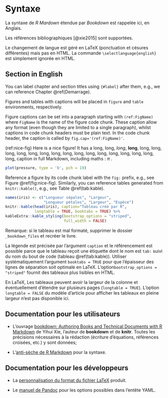 # Syntaxe

La syntaxe de _R Mardown_ étendue par _Bookdown_ est rappelée ici, en Anglais.

Les références bibliographiques [@xie2015] sont supportées.

Le changement de langue est géré en LaTeX (ponctuation et césures différentes) mais pas en HTML.
La commande `\selectlanguage{english}` est simplement ignorée en HTML.

\selectlanguage{english}

## Section in English

You can label chapter and section titles using `{#label}` after them, e.g., we can reference Chapter \@ref(Demarrage).

Figures and tables with captions will be placed in `figure` and `table` environments, respectively.

Figure captions can be set into a paragraph starting with `(ref:FigName)` where `FigName` is the name of the figure code chunk.
These caption allow any format (even though they are limited to a single paragraph), whilst captions in code chunk headers must be plain text.
In the code chunk header, the caption is called by `fig.cap='(ref:FigName)'`.

(ref:nice-fig) Here is a nice figure! It has a long, long, *long*, **long**, long, long, long, long, long, long, long, long, long, long, long, long, long, long, long, long, caption in full Markdown, including maths : $\pi$ .
```r
plot(pressure, type = 'b', pch = 19)
```

Reference a figure by its code chunk label with the `fig:` prefix, e.g., see Figure \@ref(fig:nice-fig). Similarly, you can reference tables generated from `knitr::kable()`, e.g., see Table \@ref(tab:kable).

```r
names(iris) <- c("Longueur sépales", "Largeur", 
                 "Longueur pétales", "Largeur", "Espèce")
knitr::kable(head(iris), caption="Tableau créé par R", 
             longtable = TRUE, booktabs = TRUE) %>%
kableExtra::kable_styling(bootstrap_options = "striped", 
                          full_width = FALSE)
```

\selectlanguage{french}

Remarque: si le tableau est mal formaté, supprimer le dossier `_bookdown_files` et recréer le livre.

La légende est précisée par l'argument `caption` et le référencement est possible parce que le tableau reçoit une étiquette dont le nom est `tab:` suivi du nom du bout de code (tableau \@ref(tab:kable)).
Utiliser systématiquement l'argument `booktabs = TRUE` pour que l'épaisseur des lignes de séparation soit optimale en LaTeX.
L'option\break `bootstrap_options = "striped"` fournit des tableaux plus lisibles en HTML.

En LaTeX, Les tableaux peuvent avoir la largeur de la colonne et éventuellement d'étendre sur plusieurs pages (`longtable = TRUE`).
L'option `longtable = FALSE` du modèle d'article pour afficher les tableaux en pleine largeur n'est pas disponible ici.


## Documentation pour les utilisateurs

- L'ouvrage [bookdown: Authoring Books and Technical Documents with R Markdown](https://bookdown.org/yihui/bookdown/) de Yihui Xie, l'auteur de **bookdown** et de **knitr**. Toutes les précisions nécessaires à la rédaction (écriture d'équations, références croisées, etc.) y sont données;

- L'[anti-sèche de R Markdown](https://www.rstudio.com/wp-content/uploads/2015/02/rmarkdown-cheatsheet.pdf) pour la syntaxe.


## Documentation pour les développeurs {#sec:docdev}

- La [personnalisation du format du fichier LaTeX](http://rmarkdown.rstudio.com/pdf_document_format.html#advanced_customization) produit.

- Le [manuel de Pandoc](https://pandoc.org/MANUAL.html) pour les options possibles dans l'entête YAML.
